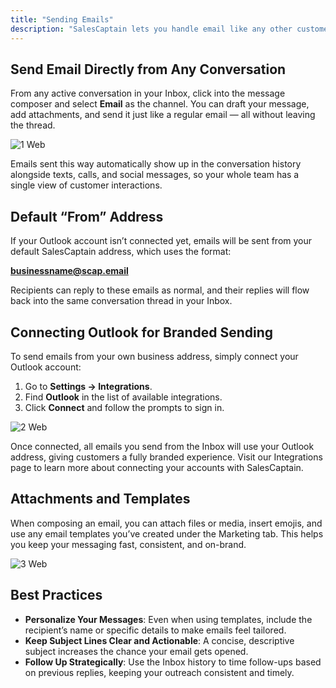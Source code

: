 ```yaml
---
title: "Sending Emails"
description: "SalesCaptain lets you handle email like any other customer channel. From composing and sending messages to adding attachments, templates, and branded addresses, everything happens right in the Inbox. Emails are stored alongside calls, texts, and social messages, giving your team a complete view of every interaction without ever leaving the platform."
---
```


## **Send Email Directly from Any Conversation**

From any active conversation in your Inbox, click into the message composer and select **Email** as the channel. You can draft your message, add attachments, and send it just like a regular email — all without leaving the thread.

![1 Web](/images/1.webp)

Emails sent this way automatically show up in the conversation history alongside texts, calls, and social messages, so your whole team has a single view of customer interactions.

## **Default “From” Address**

If your Outlook account isn’t connected yet, emails will be sent from your default SalesCaptain address, which uses the format:

[**businessname@scap.email**](mailto:businessname@scap.email)

Recipients can reply to these emails as normal, and their replies will flow back into the same conversation thread in your Inbox.

## **Connecting Outlook for Branded Sending**

To send emails from your own business address, simply connect your Outlook account:

1. Go to **Settings → Integrations**.
2. Find **Outlook** in the list of available integrations.
3. Click **Connect** and follow the prompts to sign in.

![2 Web](/images/2.webp)

Once connected, all emails you send from the Inbox will use your Outlook address, giving customers a fully branded experience. Visit our Integrations page to learn more about connecting your accounts with SalesCaptain. 

## **Attachments and Templates**

When composing an email, you can attach files or media, insert emojis, and use any email templates you’ve created under the Marketing tab. This helps you keep your messaging fast, consistent, and on-brand.

![3 Web](/images/3.webp)

## **Best Practices**

- **Personalize Your Messages**: Even when using templates, include the recipient’s name or specific details to make emails feel tailored.
- **Keep Subject Lines Clear and Actionable**: A concise, descriptive subject increases the chance your email gets opened.
- **Follow Up Strategically**: Use the Inbox history to time follow-ups based on previous replies, keeping your outreach consistent and timely.